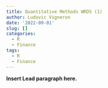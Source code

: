 ```yaml
---
title: Quantitative Methods WRDS (1)
author: Ludovic Vigneron
date: '2022-09-01'
slug: []
categories:
  - R
  - Finance
tags:
  - R
  - Finance
---
```


**Insert Lead paragraph here.**



